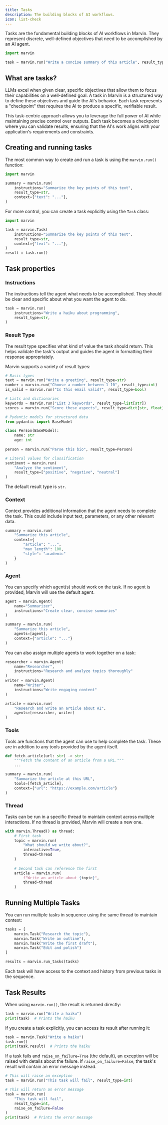 ```yaml
---
title: Tasks
description: The building blocks of AI workflows.
icon: list-check
---
```


Tasks are the fundamental building blocks of AI workflows in Marvin. They represent discrete, well-defined objectives that need to be accomplished by an AI agent.

```python
import marvin

task = marvin.run("Write a concise summary of this article", result_type=str)
```

## What are tasks?

LLMs excel when given clear, specific objectives that allow them to focus their capabilities on a well-defined goal. A task in Marvin is a structured way to define these objectives and guide the AI's behavior. Each task represents a "checkpoint" that requires the AI to produce a specific, verifiable result.

This task-centric approach allows you to leverage the full power of AI while maintaining precise control over outputs. Each task becomes a checkpoint where you can validate results, ensuring that the AI's work aligns with your application's requirements and constraints.

## Creating and running tasks

The most common way to create and run a task is using the `marvin.run()` function:

```python
import marvin

summary = marvin.run(
    instructions="Summarize the key points of this text",
    result_type=str,
    context={"text": "..."},
)
```

For more control, you can create a task explicitly using the `Task` class:

```python
import marvin

task = marvin.Task(
    instructions="Summarize the key points of this text",
    result_type=str,
    context={"text": "..."},
)
result = task.run()
```

## Task properties

### Instructions

The instructions tell the agent what needs to be accomplished. They should be clear and specific about what you want the agent to do.

```python
task = marvin.run(
    instructions="Write a haiku about programming",
    result_type=str,
)
```

### Result Type

The result type specifies what kind of value the task should return. This helps validate the task's output and guides the agent in formatting their response appropriately.

Marvin supports a variety of result types:

```python
# Basic types
text = marvin.run("Write a greeting", result_type=str)
number = marvin.run("Choose a number between 1-10", result_type=int)
is_valid = marvin.run("Is this email valid?", result_type=bool)

# Lists and dictionaries
keywords = marvin.run("List 3 keywords", result_type=list[str])
scores = marvin.run("Score these aspects", result_type=dict[str, float])

# Pydantic models for structured data
from pydantic import BaseModel

class Person(BaseModel):
    name: str
    age: int
    
person = marvin.run("Parse this bio", result_type=Person)

# Literal values for classification
sentiment = marvin.run(
    "Analyze the sentiment",
    result_type=["positive", "negative", "neutral"]
)
```

The default result type is `str`.

### Context

Context provides additional information that the agent needs to complete the task. This could include input text, parameters, or any other relevant data.

```python
summary = marvin.run(
    "Summarize this article",
    context={
        "article": "...",
        "max_length": 100,
        "style": "academic"
    }
)
```

### Agent

You can specify which agent(s) should work on the task. If no agent is provided, Marvin will use the default agent.

```python
agent = marvin.Agent(
    name="Summarizer",
    instructions="Create clear, concise summaries"
)

summary = marvin.run(
    "Summarize this article",
    agents=[agent],
    context={"article": "..."}
)
```

You can also assign multiple agents to work together on a task:

```python
researcher = marvin.Agent(
    name="Researcher",
    instructions="Research and analyze topics thoroughly"
)
writer = marvin.Agent(
    name="Writer",
    instructions="Write engaging content"
)

article = marvin.run(
    "Research and write an article about AI",
    agents=[researcher, writer]
)
```

### Tools

Tools are functions that the agent can use to help complete the task. These are in addition to any tools provided by the agent itself.

```python
def fetch_article(url: str) -> str:
    """Fetch the content of an article from a URL."""
    ...

summary = marvin.run(
    "Summarize the article at this URL",
    tools=[fetch_article],
    context={"url": "https://example.com/article"}
)
```

### Thread

Tasks can be run in a specific thread to maintain context across multiple interactions. If no thread is provided, Marvin will create a new one.

```python
with marvin.Thread() as thread:
    # First task
    topic = marvin.run(
        "What should we write about?",
        interactive=True,
        thread=thread
    )
    
    # Second task can reference the first
    article = marvin.run(
        f"Write an article about {topic}",
        thread=thread
    )
```

## Running Multiple Tasks

You can run multiple tasks in sequence using the same thread to maintain context:

```python
tasks = [
    marvin.Task("Research the topic"),
    marvin.Task("Write an outline"),
    marvin.Task("Write the first draft"),
    marvin.Task("Edit and polish")
]

results = marvin.run_tasks(tasks)
```

Each task will have access to the context and history from previous tasks in the sequence.

## Task Results

When using `marvin.run()`, the result is returned directly:

```python
task = marvin.run("Write a haiku")
print(task)  # Prints the haiku
```

If you create a task explicitly, you can access its result after running it:

```python
task = marvin.Task("Write a haiku")
task.run()
print(task.result)  # Prints the haiku
```

If a task fails and `raise_on_failure=True` (the default), an exception will be raised with details about the failure. If `raise_on_failure=False`, the task's result will contain an error message instead.

```python
# This will raise an exception
task = marvin.run("This task will fail", result_type=int)

# This will return an error message
task = marvin.run(
    "This task will fail",
    result_type=int,
    raise_on_failure=False
)
print(task)  # Prints the error message
```
